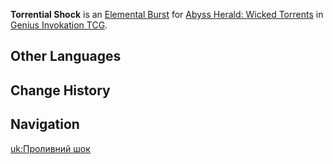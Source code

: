 {{Genius Invokation TCG Skill Infobox
|image      = Torrential Shock Character Card Skill.png
|type       = Elemental Burst
|character  = Abyss Herald: Wicked Torrents
|element    = Hydro
|matching   = 3
|energy     = 2
|effect     = Deals 3 {{Color|Hydro DMG}}. Creates 1 '''Curse of the Undercurrent''' on the opponent's side of the field.<br><br>'''Curse of the Undercurrent'''<br>When character(s) on this side of the playing field use Elemental Skills or Elemental Bursts: They must spend 1 extra Elemental Die.<br><u>Usage(s)</u>: 2
|order      = 4
}}
'''Torrential Shock''' is an [[Character Card Elemental Burst|Elemental Burst]] for [[Abyss Herald: Wicked Torrents (Character Card)|Abyss Herald: Wicked Torrents]] in [[Genius Invokation TCG]].

==Other Languages==
{{Other Languages
|en       = Torrential Shock
|zhs      = 激流强震
|zhs_rm   = Jīliú Qiángzhèn
|zht      = 激流強震
|zht_rm   = Jīliú Qiángzhèn
|zh_tl    = Torrential Shock
|ja       = 激流強震
|ja_rm    = Gekiryuu Kyoushin
|ja_tl    = Torrential Shock
|ko       = 진동하는 격류
|ko_rm    = 
|ko_tl    = 
|es       = Torrente sísmico
|es_tl    = Seismic Shock
|fr       = Secousse torrentielle
|fr_tl    = Torrential Shock
|ru       = Встряска водоворота
|ru_tl    = Whirlpool Shake
|th       = Torrential Shock
|vi       = Chấn Động Nước Xiết
|vi_tl    = 
|de       = Bebende Sintflut
|de_tl    = Shaking Deluge
|id       = Torrential Shock
|pt       = Choque Torrencial
|pt_tl    = 
|tr       = Şiddetli Şok Darbesi
|tr_tl    = 
|it       = Scossa torrenziale
|it_tl    = 
}}

==Change History==
{{Change History|4.6}}

==Navigation==
{{Genius Invokation TCG Skill Navbox|Abyss Herald: Wicked Torrents}}

[[uk:Проливний шок]]